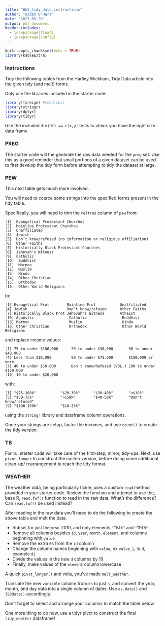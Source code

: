 ```yaml
---
title: "HW3_tidy_data_instructions"
author: "Aidan O'Hara"
date: "2023-09-20"
output: pdf_document
header-includes:
  - \usepackage{float}
  - \usepackage{subfig}
---
```


```r
knitr::opts_chunk$set(echo = TRUE)
library(kableExtra)
```

### Instructions

Tidy the following tables from the Hadley Wickham, Tidy Data article into the given tidy (and melt) forms.

Only use the libraries included in the starter code: 

```r
library(foreign) #read.spss
library(stringr)
library(dplyr)
library(tidyr)
```

Use the included `dim(df) == c(x,y)` tests to check you have the right size data frame. 

### PREG

The starter code will the generate the raw data needed for the `preg` set. Use this as a good reminder that small portions of a given dataset can be used to first develop the tidy form before attempting to tidy the dataset at large.

```{=tex}
\begin{table}[H]
  \centering
  \input{data/preg-raw-1.tex}
  \caption{Typical presentation dataset.}
  \label{tbl:preg-raw-1}
\end{table}
```
```{=tex}
\begin{table}[H]
  \centering
  \input{data/preg-tidy.tex}
  \caption{The same data as in Table~\ref{tbl:preg-raw-1} but with variables in columns and observations in rows.}
  \label{tbl:preg-tidy}
\end{table}
```
\newpage

### PEW

This next table gets much more involved.

```{=tex}
\begin{table}[H]
  \centering
  \input{data/pew-raw.tex}
  \caption{The first ten rows of data on income and religion from the Pew Forum. Three columns, \texttt{\$75-100k}, \texttt{\$100-150k} and \texttt{>150k}, have been omitted} 
  \label{tbl:pew-raw}
\end{table}
```

You will need to coerce some strings into the specified forms present in the tidy table. 

Specifically, you will need to trim the `reltrad` column of `pew` from:

`[1]  Evangelical Protestant Churches`\
`[2]  Mainline Protestant Churches`\
`[3]  Unaffiliated`\
`[4]  Jewish`\
`[5]  Don’t know/refused (no information on religious affiliation)`\
`[6]  Other Faiths`\
`[7]  Historically Black Protestant Churches`\
`[8]  Jehovah's Witness`\
`[9]  Catholic`\
`[10]  Buddhist`\
`[11]  Mormon`\
`[12]  Muslim`\
`[13]  Hindu`\
`[14]  Other Christian`\
`[15]  Orthodox`\
`[16]  Other World Religions`\

to:

`[1] Evangelical Prot        Mainline Prot           Unaffiliated`\
`[4] Jewish                  Don’t know/refused      Other Faiths`\
`[7] Historically Black Prot Jehovah's Witness       Atheist`\
`[10] Agnostic                Catholic                Buddhist`\
`[13] Mormon                  Muslim                  Hindu`\
`[16] Other Christian         Orthodox                Other World Religions`\

and replace income values:

`[1] 75 to under $100,000      20 to under $30,000       30 to under $40,000`\
`[4] Less than $10,000         50 to under $75,000       $150,000 or more`\
`[7] 40 to under $50,000       Don't know/Refused (VOL.) 100 to under $150,000`\
`[10] 10 to under $20,000`\

with:

`[1] "$75-100k"           "$20-30k"      "$30-40k"       "<$10k"`\
`[5] "$50-75k"            ">150k"        "$40-50k"       "Don't know/refused"`\
`[9] "$100-150k"          "$10-20k"`\

using the `stringr` library and dataframe column operations.

Once your strings are setup, factor the incomes, and use `count()` to create the tidy version.


```{=tex}
\begin{table}[H]
  \centering
  \input{data/pew-clean.tex}
  \caption{The first ten rows of the tidied Pew survey dataset on income and religion. The \texttt{column} has been renamed to \texttt{income}, and \texttt{value} to \texttt{freq}.}
  \label{tbl:pew-clean}
\end{table}
```
\newpage

### TB

For `tb`, starter code will take care of the first-step, minor, tidy-ups. Next, use `pivot_longer` to construct the molten version, before doing some additional clean-up/ rearrangement to reach the tidy format.

```{=tex}
\begin{table}[H]
  \centering
  \input{data/tb-raw.tex}
  \caption{Original TB dataset. Corresponding to each `m' column for males, there is also an `f' column for females, \texttt{f1524}, \texttt{f2534} and so on. These are not shown to conserve space. Note the mixture of 0s and missing values (---). This is due to the data collection process and the distinction is important for this dataset.}
  \label{tbl:tb-raw}
\end{table}
```
```{=tex}
\begin{table}[H]
  \centering
  \subfloat[Molten data]{\label{tbl:tb-molten}\input{data/tb-clean-1.tex}}%
  \hspace{2em}%
  \subfloat[Tidy data]{\label{tbl:tb-tidy}\input{data/tb-clean-2.tex}}
  
  \caption{Tidying the TB dataset requires first melting, and then splitting the \texttt{column} column into two variables: \texttt{sex} and \texttt{age}.}
  \label{tbl:tb-clean}
\end{table}
```
\newpage

### WEATHER

The weather data, being particularly fickle, uses a custom `read`  method provided in your starter code. Review the function and attempt to use the, base R, `read.fwf()` function to read in the raw data. What's the difference? Can `read.fwf()` be used instead?


```{=tex}
\begin{table}[H]
  \centering
  \input{data/weather-raw.tex}
  \caption{Original weather dataset.  There is a column for each possible day in the month.  Columns \texttt{d9} to \texttt{d31} have been omitted to conserve space.}
  \label{tbl:weather-raw}
\end{table}
```

After reading in the raw data you'll need to do the following to create the above table and melt the data:

-   Subset for just the year 2010, and only elements `"TMAX"` and `"TMIN"` 
-   Remove all columns besides `id`, `year`, `month`, `element`, and columns beginning with `value` 
-   Remove the extra `0`s from the `id` column 
-   Change the column names beginning with `value`, ex `value_1`, to `d`, example `d1` 
-   Divide the values in the new `d` columns by 10 
-   Finally, make values of the `element` column lowercase

A quick `pivot_longer()` and voila, you've made `melt_weather`.

Translate the new `variable` column from `dn` to just `n`, and convert the year, month, and day data into a single column of dates.  Use `as.date()` and `ISOdate()` accordingly.

Don't forget to select and arrange your columns to match the table below.

One more thing to do now, use a tidyr pivot to construct the final `tidy_weather` dataframe!


```{=tex}
\begin{table}[H]
  \centering
  \subfloat[Molten data]{\label{tbl:weather-molten}\input{data/weather-clean-1.tex}}%
  \hspace{2em}%
  \subfloat[Tidy data]{\label{tbl:weather-tidy}\input{data/weather-clean-2.tex}}
  
  \caption{(a) Molten weather dataset. This is almost tidy, but instead of values, the \texttt{element} column contains names of variables. Missing values are dropped to conserve space. (b) Tidy weather dataset. Each row represents the meteorological measurements for a single day. There are two measured variables, minimum (\texttt{tmin}) and maximum (\texttt{tmax}) temperature; all other variables are fixed.}
  \label{tbl:weather-clean}
\end{table}
```

